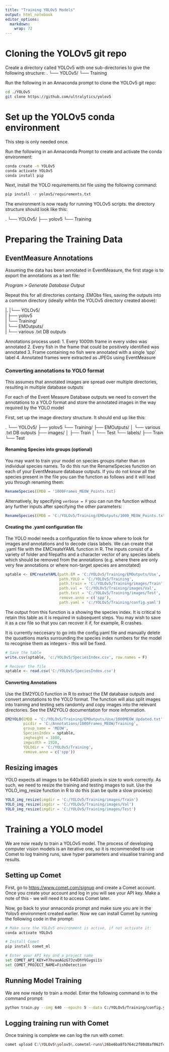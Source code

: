```yaml
---
title: "Training YOLOv5 Models"
output: html_notebook
editor_options: 
  markdown: 
    wrap: 72
---
```


# Cloning the YOLOv5 git repo

Create a directory called YOLOv5 with one sub-directories to give the
following structure: . └── YOLOv5/ └── Training

Run the following in an Annaconda prompt to clone the YOLOv5 git repo:

```bash
cd ./YOLOv5
git clone https://github.com/ultralytics/yolov5

```

# Set up the YOLOv5 conda environment

This step is only needed once.

Run the following in an Annaconda Prompt to create and activate the
conda environment:

```bash
conda create -n YOLOv5
conda activate YOLOv5
conda install pip
```

Next, install the YOLO requirements.txt file using the following
command:

```bash
pip install -r yolov5/requirements.txt
```

The environment is now ready for running YOLOv5 scripts. the directory
structure should look like this:

. └── YOLOv5/ ├── yolov5 └── Training

# Preparing the Training Data

## EventMeasure Annotations

Assuming the data has been annotated in EventMeasure, the first stage is
to export the annotations as a text file:

*Program \> Generate Database Output*

Repeat this for all directories containg .EMObs files, saving the
outputs into a common directory (ideally wihtin the YOLOv5 directory
created above):

\|. \|└── YOLOv5/\
\| ├── yolov5\
\| └── Training/\
\| └── EMOutputs/\
\| └── various .txt DB outputs

Annotations process used: 1. Every 1000th frame in every video was
annotated 2. Every fish in the frame that could be positively identified
was annotated 3. Frame containing no fish were annotated with a single
'spp' label 4. Annotated frames were extracted as JPEGs using
EventMeasure


### Converting annotations to YOLO format

This assumes that annotated images are spread over multiple directories,
resulting in multiple database outputs

For each of the Event Measure Database outputs we need to convert the
annotations to a YOLO format and store the annotated images in the way
required by the YOLO model

First, set up the image directory structure. It should end up like this:

. └── YOLOv5/ ├── yolov5 └── Training/ ├── EMOutputs/ │ └── various .txt
DB outputs ├── images/ │ ├── Train │ └── Test └── labels/ ├── Train └──
Test

#### Renaming Species into groups (optional)

You may want to train your model on species groups rtaher than on individual species names. To do this run the RenameSpecies function on each of your EventMeasure database outputs. If you do not know all the species present in the file you can the function as follows and it will lead you through renaming them:

```r
RenameSpecies(EMDB = '1000Frames_MEOW_Points.txt)
```

Alternatively, by specifying ```verbose = F``` you can run the function without any further inputs after specifying the other parameters:

```r

RenameSpecies(EMDB = 'C:/YOLOv5/Training/EMOutputs/1000_MEOW_Points.txt', verbose = F, rm.species = c('spp'), group.names = list('gadoid', 'flat', 'benthic'), replace.species = list(c('aeglefinus', 'canicula', 'capillata', 'merlangus', 'minutus', 'molva', 'morhua'),c('gurnardus', 'intermedius', 'limanda', 'limanda-flesus', 'lyra', 'platessa', 'scorpius'), c('albida', 'bernhardus', 'pagurus', 'rubens', 'undatum', 'vulgaris', 'linearis')), savepath = 'C:/YOLOv5/Training/EMOutputs/Use/1000MEOW_Updated.txt')
```



#### Creating the .yaml configuration file

The YOLO model needs a configuration file to know where to look for
images and annotations and to decode class labels. We can create that
.yaml file with the EMCreateYAML function in R. The inputs consist of a
variety of folder and filepaths and a character vector of any species
labels which should be removed from the annotations (e.g. where there
are only very few annotations or where non-target species are annotated)

```r
sptable <- EMCreateYAML(path.EM = 'C:/YOLOv5/Training/EMOutputs/Use',
                        path.YOLO = 'C:/YOLOv5/Training',
                        path.train = 'C:/YOLOv5/Training/images/Train',
                        path.val = 'C:/YOLOv5/Training/images/Val',
                        path.test = 'C:/YOLOv5/Training/images/Test',
                        remove.anno = c('spp'),
                        path.yaml = 'c:/YOLOv5/Training/config.yaml')
```

The output from this function is a showing the species index. It is
critical to retain this table as it is required in subsequent steps. You
may wish to save it as a csv file so that you can recover it if, for
example, R crashes.

It is currently neccesary to go into the config.yaml file and manually delete the quoattions marks surrounding the species index numbers for the model to recognise them as integers - this will be fixed.

```r
# Save the table
write.csv(sptable, 'c:/YOLOv5/SpeciesIndex.csv', row.names = F)

# Recover the file
sptable <- read.csv('C:/YOLOv5/SpeciesIndex.csv')
```

#### Converting Annotations

Use the EM2YOLO function in R to extract the EM database outputs and
convert annotations to the YOLO format. The function will also split
images into training and testing sets randomly and copy images into the
relevant directories. See the EM2YOLO documentation for more
information.

```r
EM2YOLO(EMDB = 'C:/YOLOv5/Training/EMOutputs/Use/1000MEOW_Updated.txt',
        picdir = 'C:/Annotations/1000Frames_MEOW/Training',
        group_name = 'MEOW',
        SpeciesIndex = sptable,
        imgheight = 1080,
        imgwidth = 1920,
        YOLOdir = 'C:/YOLOv5/Training',
        remove.anno = c('spp'))
```

## Resizing images

YOLO expects all images to be 640x640 pixels in size to work correctly.
As such, we need to resize the training and testing images to suit. Use
the YOLO_img_resize function in R to do this (can be quite a slow process):

```r
YOLO_img_resize(imgdir = 'C:/YOLOv5/Training/images/Train')
YOLO_img_resize(imgdir = 'C:/YOLOv5/Training/images/Val')
YOLO_img_resize(imgdir = 'C:/YOLOv5/Training/images/Test')
```

# Training a YOLO model

We are now ready to train a YOLOv5 model. The process of developing
computer vision models is an iterative one, so it is recommended to use
Comet to log training runs, save hyper parameters and visualise training
and results.

## Setting up Comet

First, go to <https://www.comet.com/signup> and create a Comet account.
Once you create your account and log in you will see your API key. Make
a note of this - we will need it to access Comet later.

Now, go back to your annaconda prompt and make sure you are in the
Yolov5 environment created earlier. Now we can install Comet by running
the following code in the prompt:

```bash
# Make sure the YOLOv5 environment is active, if not activate it:
conda activate YOLOv5

# Install Comet
pip install comet_ml

# Enter your API key and a project name
set COMET_API_KEY=Y7hvaoAGzG7JzvDhYVGvgsi1s
set COMET_PROJECT_NAME=FishDetection
```

## Running Model Training

We are now ready to train a model. Enter the following command in to the command prompt:

```bash
python train.py --img 640 --epochs 5 --data C:/YOLOv5/Training/config.yaml --weights yolov5s.pt
```

## Logging training run with Comet

Once training is complete we can log the run with comet:

```bash
comet upload C:\YOLOv5\yolov5\.cometml-runs\26be6ba8fb764c2f80d8af062fc105a4.zip
```





